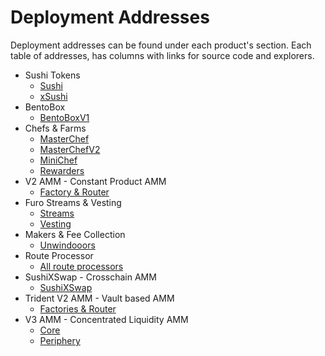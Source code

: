 
# Deployment Addresses

Deployment addresses can be found under each product's section. Each table of addresses, has columns with links for source code and explorers.

- Sushi Tokens
  - [Sushi](/docs/Products/Tokens/Sushi%20Token/Deployment%20Addresses)
  - [xSushi](/docs/Products/Tokens/xSushi%20Token/Deployment%20Addresses)
- BentoBox
  - [BentoBoxV1](/docs/Products/BentoBox/Deployment%20Addresses)
- Chefs & Farms
  - [MasterChef](/docs/Products/Chefs%20&%20Farms/MasterChef/Deployment%20Addresses)
  - [MasterChefV2](/docs/Products/Chefs%20&%20Farms/MasterChefV2/Deployment%20Addresses)
  - [MiniChef](/docs/Products/Chefs%20&%20Farms/MiniChef/Deployment%20Addresses)
  - [Rewarders](/docs/Products/Chefs%20&%20Farms/Rewarders/Deployment%20Addresses)
- V2 AMM - Constant Product AMM
  - [Factory & Router](/docs/Products/Classic%20AMM/Deployment%20Addresses)
- Furo Streams & Vesting
  - [Streams](/docs/Products/Furo%20Streams%20&%20Vesting/Streams/Deployment%20Addresses)
  - [Vesting](/docs/Products/Furo%20Streams%20&%20Vesting/Vesting/Deployment%20Addresses)
- Makers & Fee Collection
  - [Unwindooors](/docs/Products/Makers%20&%20Fee%20Collection/Deployment%20Addresses)
- Route Processor
  - [All route processors](/docs/Products/Route%20Processor/Deployment%20Addresses)
- SushiXSwap - Crosschain AMM
  - [SushiXSwap](/docs/Products/SushiXSwap%20-%20Crosschain%20AMM/Deployment%20Addresses)
- Trident V2 AMM - Vault based AMM
  - [Factories & Router ](/docs/Products/Trident%20AMM/Deployment%20Addresses)
- V3 AMM - Concentrated Liquidity AMM
  - [Core](/docs/Products/V3%20AMM/Core/Deployment%20Addresses)
  - [Periphery](/docs/Products/V3%20AMM/Periphery/Deployment%20Addresses)

